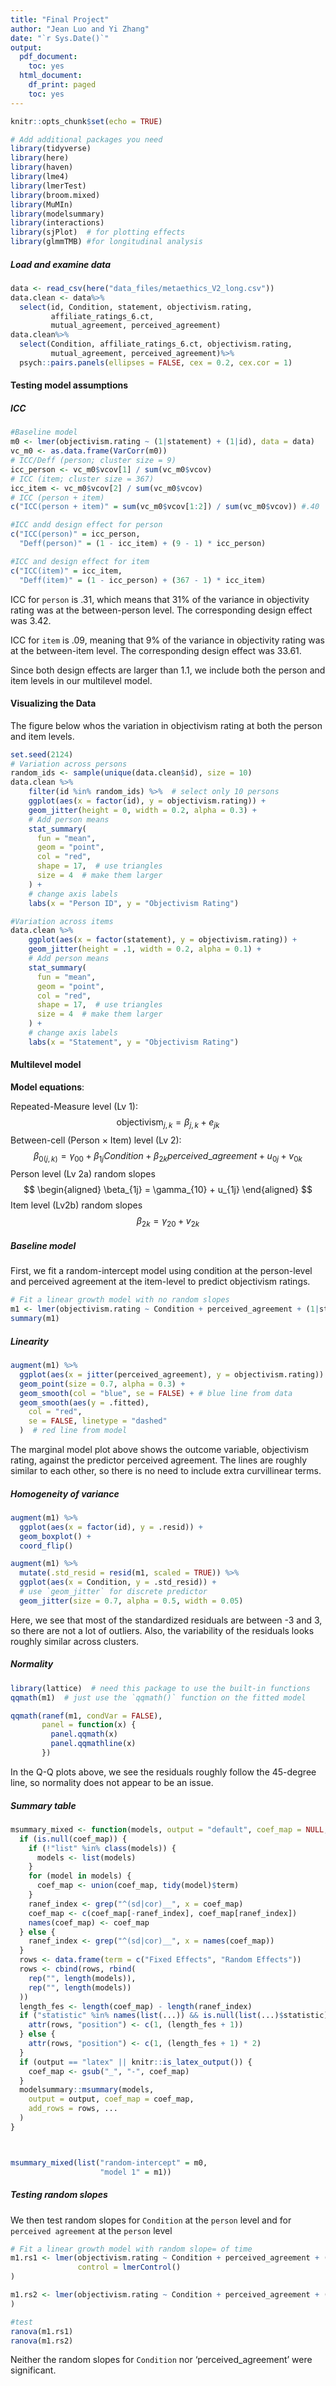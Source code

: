 ```yaml
---
title: "Final Project"
author: "Jean Luo and Yi Zhang"
date: "`r Sys.Date()`"
output:
  pdf_document:
    toc: yes
  html_document:
    df_print: paged
    toc: yes
---
```


```r
knitr::opts_chunk$set(echo = TRUE)
```
  

```r
# Add additional packages you need
library(tidyverse)
library(here)
library(haven)
library(lme4)
library(lmerTest)
library(broom.mixed)
library(MuMIn)
library(modelsummary)
library(interactions)
library(sjPlot)  # for plotting effects
library(glmmTMB) #for longitudinal analysis

```

##### Load and examine data

```r
data <- read_csv(here("data_files/metaethics_V2_long.csv"))
data.clean <- data%>%
  select(id, Condition, statement, objectivism.rating,
         affiliate_ratings_6.ct,
         mutual_agreement, perceived_agreement)
data.clean%>%
  select(Condition, affiliate_ratings_6.ct, objectivism.rating,
         mutual_agreement, perceived_agreement)%>%
  psych::pairs.panels(ellipses = FALSE, cex = 0.2, cex.cor = 1)
```

#### Testing model assumptions

##### ICC 

```r
#Baseline model
m0 <- lmer(objectivism.rating ~ (1|statement) + (1|id), data = data)
vc_m0 <- as.data.frame(VarCorr(m0))
# ICC/Deff (person; cluster size = 9)
icc_person <- vc_m0$vcov[1] / sum(vc_m0$vcov)
# ICC (item; cluster size = 367)
icc_item <- vc_m0$vcov[2] / sum(vc_m0$vcov)
# ICC (person + item) 
c("ICC(person + item)" = sum(vc_m0$vcov[1:2]) / sum(vc_m0$vcov)) #.40

#ICC andd design effect for person
c("ICC(person)" = icc_person,
  "Deff(person)" = (1 - icc_item) + (9 - 1) * icc_person)

#ICC and design effect for item
c("ICC(item)" = icc_item,
  "Deff(item)" = (1 - icc_person) + (367 - 1) * icc_item)

```

ICC for `person` is .31, which means that 31% of the variance in objectivity rating was at the between-person level. The corresponding design effect was 3.42.

ICC for `item` is .09, meaning that 9% of the variance in objectivity rating was at the between-item level. The corresponding design effect was 33.61.

Since both design effects are larger than 1.1, we include both the person and item levels in our multilevel model.

#### Visualizing the Data

The figure below whos the variation in objectivism rating at both the person and item levels.

```r
set.seed(2124)
# Variation across persons
random_ids <- sample(unique(data.clean$id), size = 10)
data.clean %>%
    filter(id %in% random_ids) %>%  # select only 10 persons
    ggplot(aes(x = factor(id), y = objectivism.rating)) +
    geom_jitter(height = 0, width = 0.2, alpha = 0.3) +
    # Add person means
    stat_summary(
      fun = "mean",
      geom = "point",
      col = "red",
      shape = 17,  # use triangles
      size = 4  # make them larger
    ) +
    # change axis labels
    labs(x = "Person ID", y = "Objectivism Rating")

#Variation across items
data.clean %>%
    ggplot(aes(x = factor(statement), y = objectivism.rating)) +
    geom_jitter(height = .1, width = 0.2, alpha = 0.1) +
    # Add person means
    stat_summary(
      fun = "mean",
      geom = "point",
      col = "red",
      shape = 17,  # use triangles
      size = 4  # make them larger
    ) +
    # change axis labels
    labs(x = "Statement", y = "Objectivism Rating")
```
#### Multilevel model

**Model equations**:

Repeated-Measure level (Lv 1):
$$\text{objectivism}_{j,k} = \beta_{j, k} + e_{jk}$$
Between-cell (Person $\times$ Item) level (Lv 2):
$$\beta_{0(j, k)} = \gamma_{00} + \beta_{1j}Condition + \beta_{2k}perceived\_agreement + u_{0j} + v_{0k}$$
Person level (Lv 2a) random slopes
$$
\begin{aligned}
  \beta_{1j} = \gamma_{10} + u_{1j}
\end{aligned}
$$
Item level (Lv2b) random slopes
$$\beta_{2k} = \gamma_{20} + v_{2k}$$

##### Baseline model

First, we fit a random-intercept model using condition at the person-level and perceived agreement at the item-level to predict objectivism ratings. 

```r
# Fit a linear growth model with no random slopes
m1 <- lmer(objectivism.rating ~ Condition + perceived_agreement + (1|statement) + (1|id), data = data)
summary(m1)
```



##### Linearity

```r
augment(m1) %>%
  ggplot(aes(x = jitter(perceived_agreement), y = objectivism.rating)) +
  geom_point(size = 0.7, alpha = 0.3) +
  geom_smooth(col = "blue", se = FALSE) + # blue line from data
  geom_smooth(aes(y = .fitted),
    col = "red",
    se = FALSE, linetype = "dashed"
  )  # red line from model

```
The marginal model plot above shows the outcome variable, objectivism rating, against the predictor perceived agreement. The lines are roughly similar to each other, so there is no need to include extra curvillinear terms.

##### Homogeneity of variance
```r
augment(m1) %>%
  ggplot(aes(x = factor(id), y = .resid)) +
  geom_boxplot() +
  coord_flip()

augment(m1) %>%
  mutate(.std_resid = resid(m1, scaled = TRUE)) %>%
  ggplot(aes(x = Condition, y = .std_resid)) +
  # use `geom_jitter` for discrete predictor
  geom_jitter(size = 0.7, alpha = 0.5, width = 0.05)
```
Here, we see that most of the standardized residuals are between -3 and 3, so there are not a lot of outliers. Also, the variability of the residuals looks roughly similar across clusters.

##### Normality
```r
library(lattice)  # need this package to use the built-in functions
qqmath(m1)  # just use the `qqmath()` function on the fitted model

qqmath(ranef(m1, condVar = FALSE),
       panel = function(x) {
         panel.qqmath(x)
         panel.qqmathline(x)
       })

```
In the Q-Q plots above, we see the residuals roughly follow the 45-degree line, so normality does not appear to be an issue.

##### Summary table
```r



msummary_mixed <- function(models, output = "default", coef_map = NULL, ...) {
  if (is.null(coef_map)) {
    if (!"list" %in% class(models)) {
      models <- list(models)
    }
    for (model in models) {
      coef_map <- union(coef_map, tidy(model)$term)
    }
    ranef_index <- grep("^(sd|cor)__", x = coef_map)
    coef_map <- c(coef_map[-ranef_index], coef_map[ranef_index])
    names(coef_map) <- coef_map
  } else {
    ranef_index <- grep("^(sd|cor)__", x = names(coef_map))
  }
  rows <- data.frame(term = c("Fixed Effects", "Random Effects"))
  rows <- cbind(rows, rbind(
    rep("", length(models)),
    rep("", length(models))
  ))
  length_fes <- length(coef_map) - length(ranef_index)
  if ("statistic" %in% names(list(...)) && is.null(list(...)$statistic)) {
    attr(rows, "position") <- c(1, (length_fes + 1))
  } else {
    attr(rows, "position") <- c(1, (length_fes + 1) * 2)
  }
  if (output == "latex" || knitr::is_latex_output()) {
    coef_map <- gsub("_", "-", coef_map)
  }
  modelsummary::msummary(models,
    output = output, coef_map = coef_map,
    add_rows = rows, ...
  )
}



msummary_mixed(list("random-intercept" = m0,
                    "model 1" = m1))

```

##### Testing random slopes

We then test random slopes for `Condition` at the `person` level and for `perceived agreement` at the `person` level

```r
# Fit a linear growth model with random slope= of time
m1.rs1 <- lmer(objectivism.rating ~ Condition + perceived_agreement + (Condition|statement) + (1|id), data = data, 
               control = lmerControl()
)

m1.rs2 <- lmer(objectivism.rating ~ Condition + perceived_agreement + (perceived_agreement|statement) + (1|id), data = data
)

#test
ranova(m1.rs1)
ranova(m1.rs2)

```

Neither the random slopes for `Condition` nor 'perceived_agreement' were significant.





